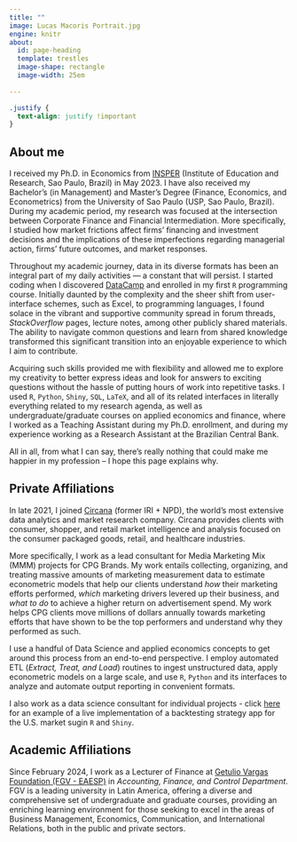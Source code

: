 ```yaml
---
title: ""
image: Lucas Macoris Portrait.jpg
engine: knitr
about:
  id: page-heading
  template: trestles
  image-shape: rectangle
  image-width: 25em
  
---
```


```css
.justify {
  text-align: justify !important
}
```


::: {.justify}

:::{#page-heading}

## About me

I received my Ph.D. in Economics from [INSPER](https://www.insper.edu.br/en/) (Institute of Education and Research, Sao Paulo, Brazil) in May 2023. I have also received my Bachelor's (in Management) and Master's Degree (Finance, Economics, and Econometrics) from the University of Sao Paulo (USP, Sao Paulo, Brazil). During my academic period, my research was focused at the intersection between Corporate Finance and Financial Intermediation. More specifically, I studied how market frictions affect firms’ financing and investment decisions and the implications of these imperfections regarding managerial action, firms’ future outcomes, and market responses.

Throughout my academic journey, data in its diverse formats has been an integral part of my daily activities — a constant that will persist. I started coding when I discovered [DataCamp](https://www.datacamp.com) and enrolled in my first `R` programming course. Initially daunted by the complexity and the sheer shift from user-interface schemes, such as Excel, to programming languages, I found solace in the vibrant and supportive community spread in forum threads, *StackOverflow* pages, lecture notes, among other publicly shared materials. The ability to navigate common questions and learn from shared knowledge transformed this significant transition into an enjoyable experience to which I aim to contribute.

Acquiring such skills provided me with flexibility and allowed me to explore my creativity to better express ideas and look for answers to exciting questions without the hassle of putting hours of work into repetitive tasks. I used `R`, `Python`, `Shiny`, `SQL`, `LaTeX`, and all of its related interfaces in literally everything related to my research agenda, as well as undergraduate/graduate courses on applied economics and finance, where I worked as a Teaching Assistant during my Ph.D. enrollment, and  during my experience working as a Research Assistant at the Brazilian Central Bank.

All in all, from what I can say, there's really nothing that could make me happier in my profession -- I hope this page explains why.

:::

## Private Affiliations

In late 2021, I joined [Circana](https://www.circana.com) (former IRI + NPD), the world's most extensive data analytics and market research company. Circana provides clients with consumer, shopper, and retail market intelligence and analysis focused on the consumer packaged goods, retail, and healthcare industries. 

More specifically, I work as a lead consultant for Media Marketing Mix (MMM) projects for CPG Brands. My work entails collecting, organizing, and treating massive amounts of marketing measurement data to estimate econometric models that help our clients understand *how* their marketing efforts performed, *which* marketing drivers levered up their business, and *what to do* to achieve a higher return on advertisement spend. My work helps CPG clients move millions of dollars annually towards marketing efforts that have shown to be the top performers and understand why they performed as such.

I use a handful of Data Science and applied economics concepts to get around this process from an end-to-end perspective. I employ automated ETL (*Extract, Treat, and Load*) routines to ingest unstructured data, apply econometric models on a large scale, and use `R`, `Python` and its interfaces to analyze and automate output reporting in convenient formats.

I also work as a data science consultant for individual projects - click [here](https://brindexes.shinyapps.io/backtester-app/) for an example of a live implementation of a backtesting strategy app for the U.S. market sugin `R` and `Shiny`.

## Academic Affiliations

Since February 2024, I work as a Lecturer of Finance at [Getulio Vargas Foundation (FGV - EAESP)](https://eaesp.fgv.br/) in *Accounting, Finance, and Control Department*. FGV is a leading university in Latin America, offering a diverse and comprehensive set of undergraduate and graduate courses, providing an enriching learning environment for those seeking to excel in the areas of Business Management, Economics, Communication, and International Relations, both in the public and private sectors.

:::


